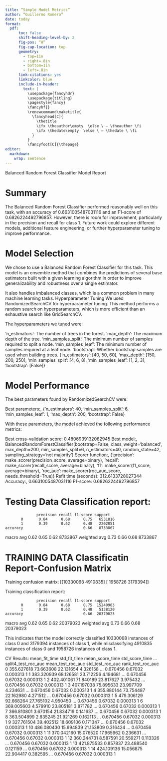 ---
title: “Simple Model Metrics”
author: “Guillermo Romero”
date: today
format:
  pdf:
      toc: false
      shift-heading-level-by: 2
      fig-pos: “H”
      fig-cap-location: top
      geometry:
        - top=1in
        - right=.8in
        - bottom=1in
        - left=.8in
      link-citations: yes
      linkcolor: blue
      include-in-header:
        text: |
          \usepackage{fancyhdr}
          \usepackage{titling}
          \pagestyle{fancy}
          \fancyhf{}
          \renewcommand\maketitle{
            \fancyhead[C]{
              \thetitle
              \ifx \theauthor\empty  \else \ – \theauthor \fi
              \ifx \thedate\empty  \else \ – \thedate \ \fi
            }
          }
          \fancyfoot[C]{\thepage}
editor:
  markdown:
    wrap: sentence
---

Balanced Random Forest Classifier Model Report

# Summary

The Balanced Random Forest Classifier performed reasonably well on this task,
with an accuracy of 0.6631005487031116 and an F1-score of 0.6826224492796857.
However, there is room for improvement, particularly in the precision and recall for class 1.
Future work could explore different models, additional feature engineering, or further hyperparameter tuning to improve performance.

# Model Selection

We chose to use a Balanced Random Forest Classifier for this task.
This model is an ensemble method that combines the predictions of several base estimators built with a given learning algorithm in order to improve generalizability and robustness over a single estimator.

It also handles imbalanced classes, which is a common problem in many machine learning tasks.
Hyperparameter Tuning We used RandomizedSearchCV for hyperparameter tuning.
This method performs a random search on hyperparameters, which is more efficient than an exhaustive search like GridSearchCV.

The hyperparameters we tuned were:

‘n_estimators’: The number of trees in the forest.
‘max_depth’: The maximum depth of the tree.
‘min_samples_split’: The minimum number of samples required to split a node.
‘min_samples_leaf’: The minimum number of samples required at a leaf node.
‘bootstrap’: Whether bootstrap samples are used when building trees.
{‘n_estimators’: \[40, 50, 60\], ‘max_depth’: \[150, 200, 250\], ‘min_samples_split’: \[4, 6, 8\], ‘min_samples_leaf’: \[1, 2, 3\], ‘bootstrap’: \[False\]}

# Model Performance

The best parameters found by RandomizedSearchCV were:

Best parameters:, {‘n_estimators’: 40, ‘min_samples_split’: 6, ‘min_samples_leaf’: 1, ‘max_depth’: 200, ‘bootstrap’: False}

With these parameters, the model achieved the following performance metrics:

Best cross-validation score: 0.4806939132082945
Best model:, BalancedRandomForestClassifier(bootstrap=False, class_weight=‘balanced’, max_depth=200, min_samples_split=6, n_estimators=40, random_state=42, sampling_strategy=‘not majority’)
Scorer function:, {‘precision’: make_scorer(precision_score, average=binary), ‘recall’: make_scorer(recall_score, average=binary), ‘f1’: make_scorer(f1_score, average=binary), ‘roc_auc’: make_scorer(roc_auc_score, needs_threshold=True)}
Refit time (seconds): 312.6133728027344
Accuracy:, 0.6631005487031116 F1-score: 0.6826224492796857

# Testing Data Classification report:

                  precision recall f1-score support
           0       0.84      0.68      0.75   6531816
           1       0.39      0.62      0.48   2202051
    accuracy                           0.66   8733867
macro avg 0.62 0.65 0.62 8733867
weighted avg 0.73 0.66 0.68 8733867

# TRAINING DATA Classificatin Report-Confusion Matrix

Training confusion matrix:
\[\[10330068 4910835\]
\[ 1958726 3179394\]\]

Training classification report:

                  precision recall f1-score support
           0       0.84      0.68      0.75  15240903
           1       0.39      0.62      0.48   5138120
    accuracy                           0.66  20379023
macro avg 0.62 0.65 0.62 20379023
weighted avg 0.73 0.66 0.68 20379023

This indicates that the model correctly classified 10330068 instances of class 0 and 3179394 instances of class 1, while misclassifying 4910835 instances of class 0 and 1958726  instances of class 1.

CV Results:
mean_fit_time std_fit_time mean_score_time std_score_time ... split4_test_roc_auc mean_test_roc_auc std_test_roc_auc rank_test_roc_auc
0 355.627618 73.663608 22.131654 4.326158 ... 0.670456 0.67032 0.000313 1 1 383.320939 68.126581 23.712256 4.194681 ... 0.670456 0.67032 0.000313 1 2 402.401061 71.840189 23.817627 3.975432 ... 0.670456 0.67032 0.000313 1 3 407.197038 75.895633 23.997709 4.234631 ... 0.670456 0.67032 0.000313 1 4 355.880144 73.754487 22.162980 4.271512 ... 0.670456 0.67032 0.000313 1 5 479.306129 92.668264 27.765102 4.950450 ... 0.670456 0.67032 0.000313 1 6 369.005603 4.579910 23.805181 3.871782 ... 0.670456 0.67032 0.000313 1 7 366.810801 3.670154 21.834719 0.141637 ... 0.670456 0.67032 0.000313 1 8 363.504899 2.835245 21.921269 0.162113 ... 0.670456 0.67032 0.000313 1 9 327.761504 39.402512 18.609106 0.171347 ... 0.670456 0.67032 0.000313 1 10 486.080430 15.694839 21.153809 0.316424 ... 0.670456 0.67032 0.000313 1 11 370.042160 15.076520 17.965962 0.236631 ... 0.670456 0.67032 0.000313 1 12 360.244731 8.587591 20.559271 0.113326 ... 0.670456 0.67032 0.000313 1 13 421.875533 0.857837 23.488540 0.121159 ... 0.670456 0.67032 0.000313 1 14 424.109136 15.056875 22.904417 0.382595 ... 0.670456 0.67032 0.000313 1

